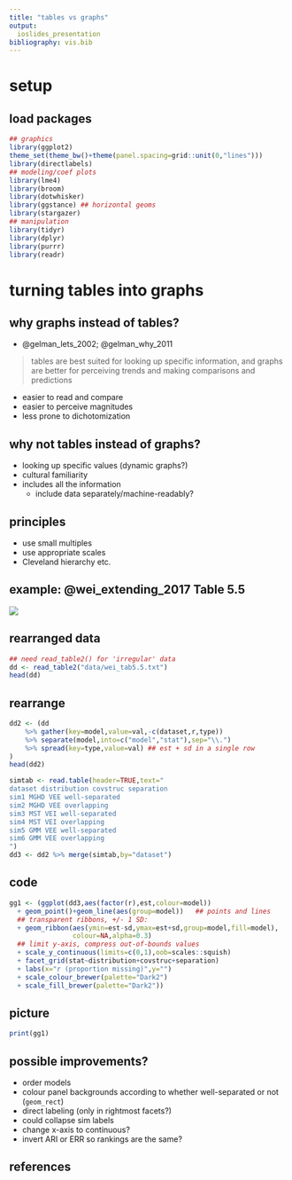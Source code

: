 ```yaml
---
title: "tables vs graphs"
output:
  ioslides_presentation
bibliography: vis.bib
---
```


# setup

## load packages

```r
## graphics
library(ggplot2)
theme_set(theme_bw()+theme(panel.spacing=grid::unit(0,"lines")))
library(directlabels)
## modeling/coef plots
library(lme4)
library(broom)
library(dotwhisker)
library(ggstance) ## horizontal geoms
library(stargazer)
## manipulation
library(tidyr)
library(dplyr)
library(purrr)
library(readr)
```

# turning tables into graphs

## why graphs instead of tables?

- @gelman_lets_2002; @gelman_why_2011

> tables are best suited for looking up specific information, and graphs are better for perceiving trends and making comparisons
and predictions

- easier to read and compare
- easier to perceive magnitudes
- less prone to dichotomization

## why not tables instead of graphs?

- looking up specific values (dynamic graphs?)
- cultural familiarity
- includes all the information
     - include data separately/machine-readably?
	 
## principles

- use small multiples
- use appropriate scales
- Cleveland hierarchy etc.

## example: @wei_extending_2017 Table 5.5

![](pix/wei_tab5.5.png)

## rearranged data

```r
## need read_table2() for 'irregular' data
dd <- read_table2("data/wei_tab5.5.txt")
head(dd)
```
    
## rearrange

```r
dd2 <- (dd
    %>% gather(key=model,value=val,-c(dataset,r,type))
    %>% separate(model,into=c("model","stat"),sep="\\.")
    %>% spread(key=type,value=val) ## est + sd in a single row
)
head(dd2)
```

```r
simtab <- read.table(header=TRUE,text="
dataset distribution covstruc separation
sim1 MGHD VEE well-separated
sim2 MGHD VEE overlapping
sim3 MST VEI well-separated
sim4 MST VEI overlapping
sim5 GMM VEE well-separated
sim6 GMM VEE overlapping
")
dd3 <- dd2 %>% merge(simtab,by="dataset")
```

## code

```r
gg1 <- (ggplot(dd3,aes(factor(r),est,colour=model)) 
  + geom_point()+geom_line(aes(group=model))   ## points and lines
  ## transparent ribbons, +/- 1 SD:
  + geom_ribbon(aes(ymin=est-sd,ymax=est+sd,group=model,fill=model),
                colour=NA,alpha=0.3)
  ## limit y-axis, compress out-of-bounds values
  + scale_y_continuous(limits=c(0,1),oob=scales::squish)
  + facet_grid(stat~distribution+covstruc+separation)
  + labs(x="r (proportion missing)",y="")
  + scale_colour_brewer(palette="Dark2")
  + scale_fill_brewer(palette="Dark2"))
```

## picture

```r
print(gg1)
```

## possible improvements?

- order models
- colour panel backgrounds according to whether well-separated or not (`geom_rect`)
- direct labeling (only in rightmost facets?)
- could collapse sim labels
- change x-axis to continuous?
- invert ARI or ERR so rankings are the same?

## references {.smaller}
